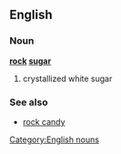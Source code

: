 ==English==
===Noun===
'''[[rock]] [[sugar]]'''
#crystallized white sugar
===See also===
*[[rock candy]]

[[Category:English nouns]]